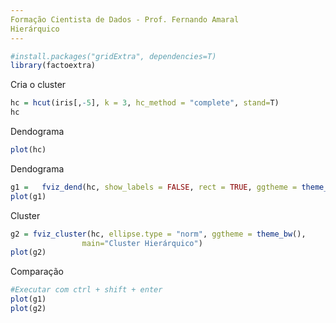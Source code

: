```yaml
---
Formação Cientista de Dados - Prof. Fernando Amaral
Hierárquico
---
```


```r
#install.packages("gridExtra", dependencies=T)
library(factoextra)
```
Cria o cluster
```r
hc = hcut(iris[,-5], k = 3, hc_method = "complete", stand=T)
hc
```
Dendograma
```r
plot(hc)
```
Dendograma
```r
g1 =   fviz_dend(hc, show_labels = FALSE, rect = TRUE, ggtheme = theme_bw(), main="Cluster Hierárquico")
plot(g1)
```
Cluster
```r
g2 = fviz_cluster(hc, ellipse.type = "norm", ggtheme = theme_bw(),
                main="Cluster Hierárquico")
plot(g2)
```
Comparação
```r
#Executar com ctrl + shift + enter
plot(g1)
plot(g2)
```

